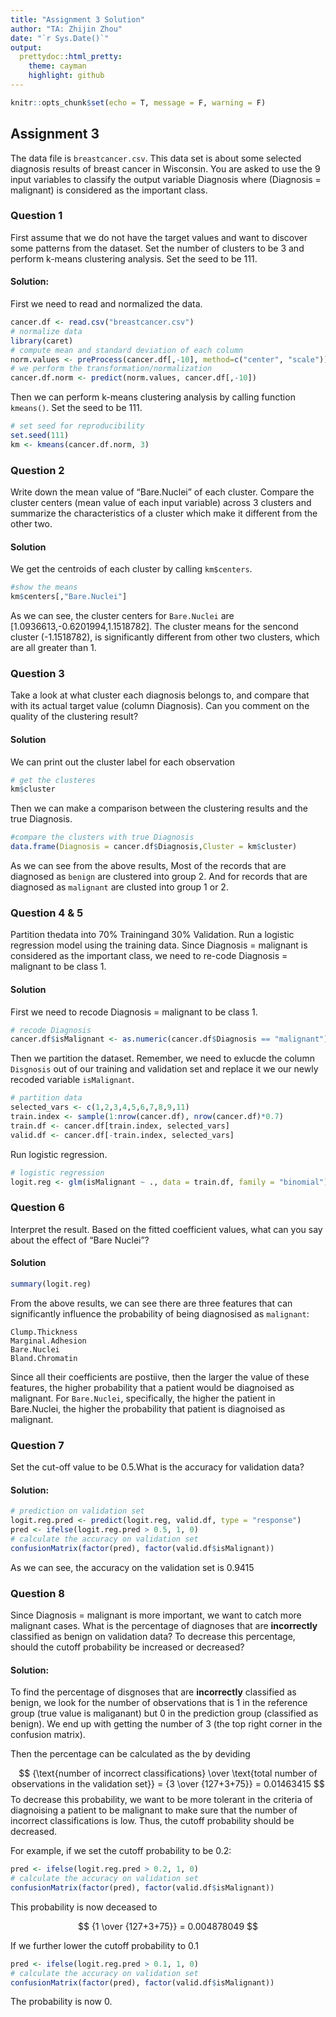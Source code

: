 ```yaml
---
title: "Assignment 3 Solution"
author: "TA: Zhijin Zhou"
date: "`r Sys.Date()`"
output:
  prettydoc::html_pretty:
    theme: cayman
    highlight: github
---
```


```r
knitr::opts_chunk$set(echo = T, message = F, warning = F)
```
## Assignment 3

The data file is `breastcancer.csv`. This data set is about some selected diagnosis results of breast cancer in Wisconsin. You are asked to use the 9 input variables to classify the output variable Diagnosis where (Diagnosis = malignant) is considered as the important class.

### Question 1
First assume that we do not have the target values and want to discover some patterns from the dataset. Set the number of clusters to be 3 and perform k-means clustering analysis. Set the seed to be 111.

#### Solution: 
First we need to read and normalized the data.
```r
cancer.df <- read.csv("breastcancer.csv")
# normalize data
library(caret)
# compute mean and standard deviation of each column
norm.values <- preProcess(cancer.df[,-10], method=c("center", "scale"))
# we perform the transformation/normalization
cancer.df.norm <- predict(norm.values, cancer.df[,-10])
```

Then we can perform k-means clustering analysis by calling function `kmeans()`. Set the seed to be 111.
```r
# set seed for reproducibility
set.seed(111)
km <- kmeans(cancer.df.norm, 3)
```

### Question 2
Write down the mean value of “Bare.Nuclei” of each cluster. Compare the cluster centers (mean value of each input variable) across 3 clusters and summarize the characteristics of a cluster which make it different from the other two.

#### Solution

We get the centroids of each cluster by calling `km$centers`.
```r
#show the means
km$centers[,"Bare.Nuclei"]
```

As we can see, the cluster centers for `Bare.Nuclei` are [1.0936613,-0.6201994,1.1518782]. The cluster means for the sencond cluster (-1.1518782), is significantly different from other two clusters, which are all greater than 1.

### Question 3

Take a look at what cluster each diagnosis belongs to, and compare that with its actual target value (column Diagnosis). Can you comment on the quality of the clustering result?

#### Solution

We can print out the cluster label for each observation
```r
# get the clusteres
km$cluster
```

Then we can make a comparison between the clustering results and the true Diagnosis.
```r
#compare the clusters with true Diagnosis
data.frame(Diagnosis = cancer.df$Diagnosis,Cluster = km$cluster)
```

As we can see from the above results, Most of the records that are diagnosed as `benign` are clustered into group 2. And for records that are diagnosed as `malignant` are clusted into group 1 or 2. 

### Question 4 & 5

Partition thedata into 70% Trainingand 30% Validation. Run a logistic regression model using the training data. Since Diagnosis = malignant is considered as the important class, we need to re-code Diagnosis = malignant to be class 1.

#### Solution

First we need to recode Diagnosis = malignant to be class 1.
```r
# recode Diagnosis 
cancer.df$isMalignant <- as.numeric(cancer.df$Diagnosis == "malignant")
```

Then we partition the dataset. Remember, we need to exlucde the column `Disgnosis` out of our training and validation set and replace it we our newly recoded variable `isMalignant`. 
```r
# partition data
selected_vars <- c(1,2,3,4,5,6,7,8,9,11)
train.index <- sample(1:nrow(cancer.df), nrow(cancer.df)*0.7)
train.df <- cancer.df[train.index, selected_vars]
valid.df <- cancer.df[-train.index, selected_vars]
```

Run logistic regression.

```r
# logistic regression
logit.reg <- glm(isMalignant ~ ., data = train.df, family = "binomial")
```

### Question 6

Interpret the result. Based on the fitted coefficient values, what can you say about the effect of “Bare Nuclei”?

#### Solution

```r
summary(logit.reg)
```

From the above results, we can see there are three features that can significantly influence the probability of being diagnosised as `malignant`:

    Clump.Thickness
    Marginal.Adhesion
    Bare.Nuclei
    Bland.Chromatin

Since all their coefficients are postiive, then the larger the value of these features, the higher probability that a patient would be diagnoised as malignant. For `Bare.Nuclei`, specifically, the higher the patient in Bare.Nuclei, the higher the probability that patient is diagnoised as malignant.

### Question 7

Set the cut-off value to be 0.5.What is the accuracy for validation data?

#### Solution:
```r
# prediction on validation set
logit.reg.pred <- predict(logit.reg, valid.df, type = "response")
pred <- ifelse(logit.reg.pred > 0.5, 1, 0)
# calculate the accuracy on validation set
confusionMatrix(factor(pred), factor(valid.df$isMalignant))
```

As we can see, the accuracy on the validation set is 0.9415

### Question 8

Since Diagnosis = malignant is more important, we want to catch more malignant cases. What is the percentage of diagnoses that are **incorrectly** classified as benign on validation data? To decrease this percentage, should the cutoff probability be increased or decreased?

#### Solution:

To find the percentage of disgnoses that are **incorrectly** classified as benign, we look for the number of observations that is 1 in the reference group (true value is maliganant) but 0 in the prediction group (classified as benign). We end up with getting the number of 3 (the top right corner in the confusion matrix).

Then the percentage can be calculated as the by deviding 

$$
{\text{number of incorrect classifications} \over \text{total number of observations in the validation set}} = {3 \over {127+3+75}} = 0.01463415
$$
To decrease this probability, we want to be more tolerant in the criteria of diagnoising a patient to be malignant to make sure that the number of incorrect classifications is low. Thus, the cutoff probability should be decreased.

For example, if we set the cutoff probability to be 0.2:
```r
pred <- ifelse(logit.reg.pred > 0.2, 1, 0)
# calculate the accuracy on validation set
confusionMatrix(factor(pred), factor(valid.df$isMalignant))
```

This probability is now deceased to

$$
 {1 \over {127+3+75}} = 0.004878049
$$

If we further lower the cutoff probability to 0.1
```r
pred <- ifelse(logit.reg.pred > 0.1, 1, 0)
# calculate the accuracy on validation set
confusionMatrix(factor(pred), factor(valid.df$isMalignant))
```

The probability is now 0.


